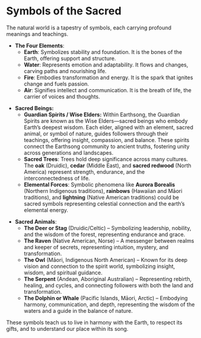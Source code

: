 # Symbols of the Sacred

The natural world is a tapestry of symbols, each carrying profound meanings and teachings.

- **The Four Elements**:
  - **Earth**: Symbolizes stability and foundation. It is the bones of the Earth, offering support and structure.
  - **Water**: Represents emotion and adaptability. It flows and changes, carving paths and nourishing life.
  - **Fire**: Embodies transformation and energy. It is the spark that ignites change and fuels passion.
  - **Air**: Signifies intellect and communication. It is the breath of life, the carrier of voices and thoughts.

* **Sacred Beings:**
  * **Guardian Spirits / Wise Elders:** Within Earthsong, the Guardian Spirits are known as the Wise Elders—sacred beings who embody Earth’s deepest wisdom. Each elder, aligned with an element, sacred animal, or symbol of nature, guides followers through their teachings, offering insight, compassion, and balance. These spirits connect the Earthsong community to ancient truths, fostering unity across generations and landscapes.
  * **Sacred Trees**: Trees hold deep significance across many cultures. The **oak** (Druidic), **cedar** (Middle East), and **sacred redwood** (North America) represent strength, endurance, and the interconnectedness of life.
  * **Elemental Forces**: Symbolic phenomena like **Aurora Borealis** (Northern Indigenous traditions), **rainbows** (Hawaiian and Māori traditions), and **lightning** (Native American traditions) could be sacred symbols representing celestial connection and the earth’s elemental energy.

- **Sacred Animals**:
  * **The Deer or Stag** (Druidic/Celtic) – Symbolizing leadership, nobility, and the wisdom of the forest, representing endurance and grace.
  * **The Raven** (Native American, Norse) – A messenger between realms and keeper of secrets, representing intuition, mystery, and transformation.
  * **The Owl** (Māori, Indigenous North American) – Known for its deep vision and connection to the spirit world, symbolizing insight, wisdom, and spiritual guidance.
  * **The Serpent** (Andean, Aboriginal Australian) – Representing rebirth, healing, and cycles, and connecting followers with both the land and transformation.
  * **The Dolphin or Whale** (Pacific Islands, Māori, Arctic) – Embodying harmony, communication, and depth, representing the wisdom of the waters and a guide in the balance of nature.

These symbols teach us to live in harmony with the Earth, to respect its gifts, and to understand our place within its song.